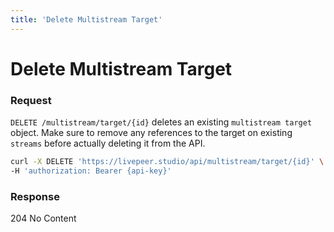 ```yaml
---
title: 'Delete Multistream Target'
---
```


# Delete Multistream Target

### Request

`DELETE /multistream/target/{id}` deletes an existing `multistream target`
object. Make sure to remove any references to the target on existing `streams`
before actually deleting it from the API.

```bash
curl -X DELETE 'https://livepeer.studio/api/multistream/target/{id}' \
-H 'authorization: Bearer {api-key}'
```

### Response

204 No Content
